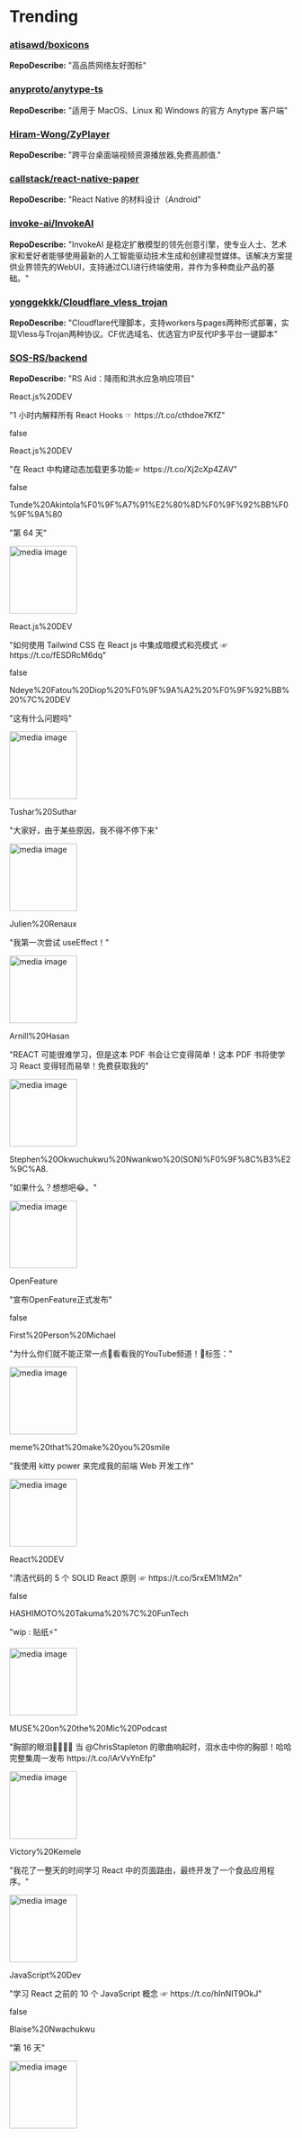 
# Trending

### [atisawd/boxicons](https://github.com/atisawd/boxicons)
**RepoDescribe:** "高品质网络友好图标"
  

### [anyproto/anytype-ts](https://github.com/anyproto/anytype-ts)
**RepoDescribe:** "适用于 MacOS、Linux 和 Windows 的官方 Anytype 客户端"
  

### [Hiram-Wong/ZyPlayer](https://github.com/Hiram-Wong/ZyPlayer)
**RepoDescribe:** "跨平台桌面端视频资源播放器,免费高颜值."
  

### [callstack/react-native-paper](https://github.com/callstack/react-native-paper)
**RepoDescribe:** "React Native 的材料设计（Android"
  

### [invoke-ai/InvokeAI](https://github.com/invoke-ai/InvokeAI)
**RepoDescribe:** "InvokeAI 是稳定扩散模型的领先创意引擎，使专业人士、艺术家和爱好者能够使用最新的人工智能驱动技术生成和创建视觉媒体。该解决方案提供业界领先的WebUI，支持通过CLI进行终端使用，并作为多种商业产品的基础。"
  

### [yonggekkk/Cloudflare_vless_trojan](https://github.com/yonggekkk/Cloudflare_vless_trojan)
**RepoDescribe:** "Cloudflare代理脚本，支持workers与pages两种形式部署，实现Vless与Trojan两种协议。CF优选域名、优选官方IP反代IP多平台一键脚本"
  

### [SOS-RS/backend](https://github.com/SOS-RS/backend)
**RepoDescribe:** "RS Aid：降雨和洪水应急响应项目"
  

<TwoColumnLayout>
  <div>
    <p>React.js%20DEV</p>
    <p>"1 小时内解释所有 React Hooks ☞ https://t.co/cthdoe7KfZ"</p>
  </div>
  false
</TwoColumnLayout>
  

<TwoColumnLayout>
  <div>
    <p>React.js%20DEV</p>
    <p>"在 React 中构建动态加载更多功能☞ https://t.co/Xj2cXp4ZAV"</p>
  </div>
  false
</TwoColumnLayout>
  

<TwoColumnLayout>
  <div>
    <p>Tunde%20Akintola%F0%9F%A7%91%E2%80%8D%F0%9F%92%BB%F0%9F%9A%80</p>
    <p>"第 64 天"</p>
  </div>
  <img width="120" src="https://pbs.twimg.com/media/GNSvzEmaUAAapXo.jpg" alt="media image" />
</TwoColumnLayout>
  

<TwoColumnLayout>
  <div>
    <p>React.js%20DEV</p>
    <p>"如何使用 Tailwind CSS 在 React js 中集成暗模式和亮模式 ☞ https://t.co/fESDRcM6dq"</p>
  </div>
  false
</TwoColumnLayout>
  

<TwoColumnLayout>
  <div>
    <p>Ndeye%20Fatou%20Diop%20%F0%9F%9A%A2%20%F0%9F%92%BB%20%7C%20DEV</p>
    <p>"这有什么问题吗"</p>
  </div>
  <img width="120" src="https://pbs.twimg.com/media/GM05qGFXAAA_DN0.jpg" alt="media image" />
</TwoColumnLayout>
  

<TwoColumnLayout>
  <div>
    <p>Tushar%20Suthar</p>
    <p>"大家好，由于某些原因，我不得不停下来"</p>
  </div>
  <img width="120" src="https://pbs.twimg.com/ext_tw_video_thumb/1789330170307866625/pu/img/r6iBzlndL1c1n-Q7.jpg" alt="media image" />
</TwoColumnLayout>
  

<TwoColumnLayout>
  <div>
    <p>Julien%20Renaux</p>
    <p>"我第一次尝试 useEffect！"</p>
  </div>
  <img width="120" src="https://pbs.twimg.com/amplify_video_thumb/1789288720891330560/img/zyTqlsuO0HCcLMGy.jpg" alt="media image" />
</TwoColumnLayout>
  

<TwoColumnLayout>
  <div>
    <p>Arnill%20Hasan</p>
    <p>"REACT 可能很难学习，但是这本 PDF 书会让它变得简单！这本 PDF 书将使学习 React 变得轻而易举！免费获取我的"</p>
  </div>
  <img width="120" src="https://pbs.twimg.com/media/GNI_vaTaIAEcPmz.jpg" alt="media image" />
</TwoColumnLayout>
  

<TwoColumnLayout>
  <div>
    <p>Stephen%20Okwuchukwu%20Nwankwo%20(SON)%F0%9F%8C%B3%E2%9C%A8.</p>
    <p>"如果什么？想想吧😂。"</p>
  </div>
  <img width="120" src="https://pbs.twimg.com/ext_tw_video_thumb/1788848193691688960/pu/img/ElXV2DopzcHyZv5L.jpg" alt="media image" />
</TwoColumnLayout>
  

<TwoColumnLayout>
  <div>
    <p>OpenFeature</p>
    <p>"宣布OpenFeature正式发布"</p>
  </div>
  false
</TwoColumnLayout>
  

<TwoColumnLayout>
  <div>
    <p>First%20Person%20Michael</p>
    <p>"为什么你们就不能正常一点🔴看看我的YouTube频道！🔴标签："</p>
  </div>
  <img width="120" src="https://pbs.twimg.com/ext_tw_video_thumb/1789489736534679552/pu/img/0pgFvmI2e4MQ2HRA.jpg" alt="media image" />
</TwoColumnLayout>
  

<TwoColumnLayout>
  <div>
    <p>meme%20that%20make%20you%20smile</p>
    <p>"我使用 kitty power 来完成我的前端 Web 开发工作"</p>
  </div>
  <img width="120" src="https://pbs.twimg.com/ext_tw_video_thumb/1789295032203182080/pu/img/hT4U6ZEtcodzhvyN.jpg" alt="media image" />
</TwoColumnLayout>
  

<TwoColumnLayout>
  <div>
    <p>React%20DEV</p>
    <p>"清洁代码的 5 个 SOLID React 原则 ☞ https://t.co/5rxEM1tM2n"</p>
  </div>
  false
</TwoColumnLayout>
  

<TwoColumnLayout>
  <div>
    <p>HASHIMOTO%20Takuma%20%7C%20FunTech</p>
    <p>"wip : 贴纸⚡️"</p>
  </div>
  <img width="120" src="https://pbs.twimg.com/amplify_video_thumb/1786995687424770048/img/9ciIK9age0nOafMg.jpg" alt="media image" />
</TwoColumnLayout>
  

<TwoColumnLayout>
  <div>
    <p>MUSE%20on%20the%20Mic%20Podcast</p>
    <p>"胸部的眼泪🤣🥲💧🍒 当 @ChrisStapleton 的歌曲响起时，泪水击中你的胸部！哈哈完整集周一发布 https://t.co/iArVvYnEfp"</p>
  </div>
  <img width="120" src="https://pbs.twimg.com/ext_tw_video_thumb/1786785314901508096/pu/img/G9qdmqTbLjqlVFyb.jpg" alt="media image" />
</TwoColumnLayout>
  

<TwoColumnLayout>
  <div>
    <p>Victory%20Kemele</p>
    <p>"我花了一整天的时间学习 React 中的页面路由，最终开发了一个食品应用程序。"</p>
  </div>
  <img width="120" src="https://pbs.twimg.com/ext_tw_video_thumb/1786469847670407168/pu/img/FpcpuBfvvsO_feKB.jpg" alt="media image" />
</TwoColumnLayout>
  

<TwoColumnLayout>
  <div>
    <p>JavaScript%20Dev</p>
    <p>"学习 React 之前的 10 个 JavaScript 概念 ☞ https://t.co/hInNIT9OkJ"</p>
  </div>
  false
</TwoColumnLayout>
  

<TwoColumnLayout>
  <div>
    <p>Blaise%20Nwachukwu</p>
    <p>"第 16 天"</p>
  </div>
  <img width="120" src="https://pbs.twimg.com/ext_tw_video_thumb/1786860890551160832/pu/img/OOvZdp_Ky0loBDXa.jpg" alt="media image" />
</TwoColumnLayout>
  